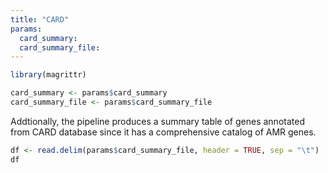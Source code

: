 ```yaml
---
title: "CARD"
params:
  card_summary:
  card_summary_file:
---
```

```r
library(magrittr)

card_summary <- params$card_summary
card_summary_file <- params$card_summary_file
```

Addtionally, the pipeline produces a summary table of genes annotated from CARD database since it has a comprehensive catalog of AMR genes.

```r
df <- read.delim(params$card_summary_file, header = TRUE, sep = "\t")
df
```